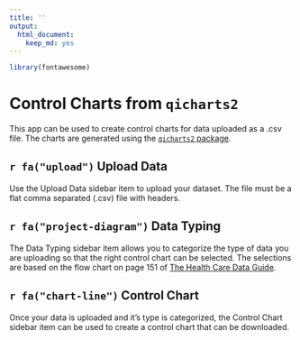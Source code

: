 ```yaml
---
title: ''
output: 
  html_document: 
    keep_md: yes
---
```


```r
library(fontawesome)
```

# Control Charts from `qicharts2`

This app can be used to create control charts for data uploaded as a .csv file.
The charts are generated using the 
[`qicharts2` package](https://anhoej.github.io/qicharts2/).


## `r fa("upload")` Upload Data

Use the Upload Data sidebar item to upload your dataset. The file must be a flat
comma separated (.csv) file with headers.

## `r fa("project-diagram")` Data Typing

The Data Typing sidebar item allows you to categorize the type of data you are
uploading so that the right control chart can be selected. The selections are
based on the flow chart on page 151 of [The Health Care Data Guide](https://www.amazon.com/Health-Care-Data-Guide-Improvement/dp/0470902582/ref=sr_1_1?keywords=the+health+care+data+guide&qid=1569593782&sr=8-1).

## `r fa("chart-line")` Control Chart

Once your data is uploaded and it's type is categorized, the Control Chart
sidebar item can be used to create a control chart that can be downloaded.



